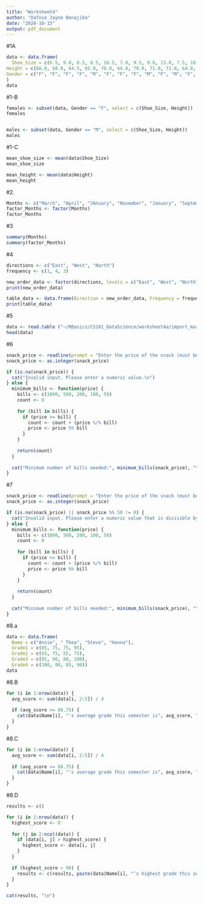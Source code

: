 ```yaml
---
title: "Worksheet4"
author: "Dafnie Jayne Benajiba"
date: "2024-10-15"
output: pdf_document
---
```


#1A
```r
data <- data.frame(
  Shoe_Size = c(6.5, 9.0, 8.5, 8.5, 10.5, 7.0, 9.5, 9.0, 13.0, 7.5, 10.5, 8.5, 12.0, 10.5, 13.0, 11.5, 8.5, 5.0, 10.0, 6.5, 7.5, 8.5, 10.5, 8.5, 10.5, 11.0, 9.0, 13.0),
Height = c(66.0, 68.0, 64.5, 65.0, 70.0, 64.0, 70.0, 71.0, 72.0, 64.0, 74.75, 67.0, 71.0, 71.0, 77.0, 72.0, 59.0, 62.0, 72.0, 66.0, 64.0, 67.0, 73.0, 69.0, 72.0, 70.0, 69.0, 70.0),
Gender = c("F", "F", "F", "F", "M", "F", "F", "F", "M", "F", "M", "F", "M", "M", "M", "M", "F", "F", "M", "F", "F", "M", "M", "F", "M", "M", "M", "M")
)
data

```

#1-B
```r

females <- subset(data, Gender == "F", select = c(Shoe_Size, Height))
females


males <- subset(data, Gender == "M", select = c(Shoe_Size, Height))
males

```

#1-C 
```r
mean_shoe_size <- mean(data$Shoe_Size)
mean_shoe_size

mean_height <- mean(data$Height)
mean_height
```


#2. 
```r
Months <- c("March", "April", "JAnuary", "November", "January", "September", "October", "September", "November", "August", "January", "November", "November", "Febraury", "May", "Augsut")
factor_Months <- factor(Months)
factor_Months
```

#3
```r
summary(Months)
summary(factor_Months)


```

#4
```r

directions <- c("East", "West", "North")
frequency <- c(1, 4, 3)

new_order_data <- factor(directions, levels = c("East", "West", "North"))
print(new_order_data)

table_data <- data.frame(Direction = new_order_data, Frequency = frequency)
print(table_data)


```


#5
```r
data <- read.table ("~/RBasics/CS101_DataScience/worksheet4a/import_march.csv", header = TRUE, sep = ",", stringsAsFactors = FALSE)
head(data)

```

#6

```r
snack_price <- readline(prompt = "Enter the price of the snack (must be divisible by 50): ")
snack_price <- as.integer(snack_price)

if (is.na(snack_price)) {
  cat("Invalid input. Please enter a numeric value.\n")
} else {
  minimum_bills <- function(price) {
    bills <- c(1000, 500, 200, 100, 50)
    count <- 0
    
    for (bill in bills) {
      if (price >= bill) {
        count <- count + (price %/% bill)
        price <- price %% bill
      }
    }
    
    return(count)
  }
  
  cat("Minimum number of bills needed:", minimum_bills(snack_price), "\n")
}


```
#7
```r
snack_price <- readline(prompt = "Enter the price of the snack (must be divisible by 50): ")
snack_price <- as.integer(snack_price)

if (is.na(snack_price) || snack_price %% 50 != 0) {
  cat("Invalid input. Please enter a numeric value that is divisible by 50.\n")
} else {
  minimum_bills <- function(price) {
    bills <- c(1000, 500, 200, 100, 50)
    count <- 0
    
    for (bill in bills) {
      if (price >= bill) {
        count <- count + (price %/% bill)
        price <- price %% bill
      }
    }
    
    return(count)
  }
  
  cat("Minimum number of bills needed:", minimum_bills(snack_price), "\n")
}

```

#8.a
```r
data <- data.frame(
  Name = c("Annie", " Thea", "Steve", "Hanna"),
  Grade1 = c(85, 75, 75, 95),
  Grade2 = c(65, 75, 55, 75),
  Grade3 = c(85, 90, 80, 100),
  Grade4 = c(100, 90, 85, 90))
data


```

#8.B
```r
for (i in 1:nrow(data)) {
  avg_score <- sum(data[i, 2:5]) / 4  
  
  if (avg_score >= 88.75) {
    cat(data$Name[i], "'s average grade this semester is", avg_score, "\n")
  }
}

```
#8.C
```r
for (i in 1:nrow(data)) {
  avg_score <- sum(data[i, 2:5]) / 4  
  
  if (avg_score >= 88.75) {
    cat(data$Name[i], "'s average grade this semester is", avg_score, "\n")
  }
}

```
#8.D
```r
results <- c()

for (i in 1:nrow(data)) {
  highest_score <- 0  
  
  for (j in 2:ncol(data)) {
    if (data[i, j] > highest_score) {
      highest_score <- data[i, j]  
    }
  }
  
  if (highest_score > 90) {
    results <- c(results, paste(data$Name[i], "’s highest grade this semester is", highest_score))
  }
}

cat(results, "\n")


```

